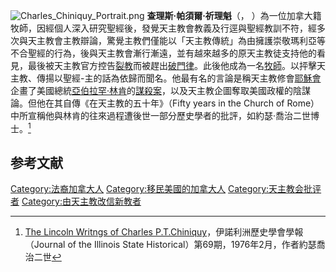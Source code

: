 [[File:Charles_Chiniquy_Portrait.png|thumb]]
'''查理斯·帕須爾·祈理魁'''（{{lang-en|Charles Paschal Chiniquy}}，{{bd|1809年|7月30日|1899年|1月16日|}} ）為一位加拿大籍牧師，因經個人深入研究聖經後，發覺天主教會教義及行逕與聖經教訓不符，經多次與天主教會主教辯論，驚覺主教們僅能以「天主教傳統」為由擁護崇敬瑪利亞等不合聖經的行為，後與天主教會漸行漸遠，並有越來越多的原天主教徒支持他的看見，最後被天主教官方控告[[裂教|裂教]]而被趕出[[破門律|破門律]]。此後他成為一名[[牧師|牧師]]。以抨擊天主教、傳揚以聖經-主的話為依歸而聞名。他最有名的言論是稱天主教修會[[耶穌會|耶穌會]]企畫了美國總統[[亞伯拉罕·林肯|亞伯拉罕·林肯]]的[[林肯遇刺案|謀殺案]]，以及天主教企圖奪取美國政權的陰謀論。但他在其自傳《在天主教的五十年》（Fifty years in the Church of Rome）中所宣稱他與林肯的往來過程遭後世一部分歷史學者的批評，如約瑟·喬治二世博士。<ref>[http://www.jstor.org/discover/10.2307/40191689?uid=3739216&uid=2129&uid=2&uid=70&uid=4&sid=21103004731237 The Lincoln Writngs of Charles P.T.Chiniquy]，伊諾利洲歷史學會學報（Journal of the Illinois State Historical）第69期，1976年2月，作者約瑟喬治二世</ref>

==参考文献==
{{reflist}}

{{Authority control}}
{{DEFAULTSORT: Chiniquy, Charles}}
[[Category:法裔加拿大人|Category:法裔加拿大人]]
[[Category:移民美國的加拿大人|Category:移民美國的加拿大人]]
[[Category:天主教会批评者|Category:天主教会批评者]]
[[Category:由天主教改信新教者|Category:由天主教改信新教者]]